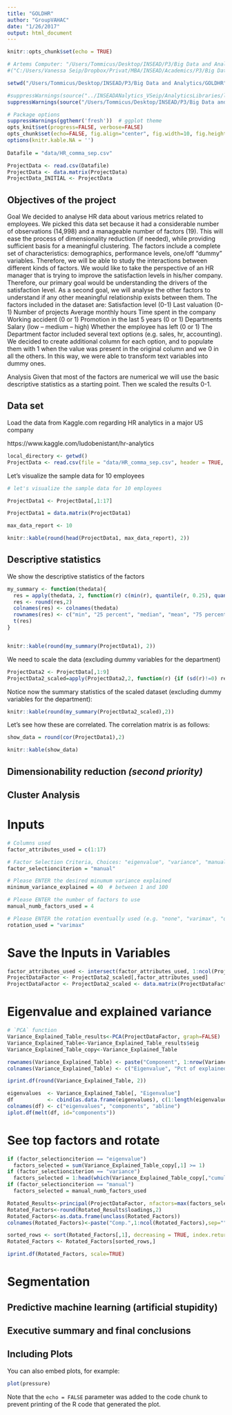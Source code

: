 ```yaml
---
title: "GOLDHR"
author: "GroupVAHAC"
date: "1/26/2017"
output: html_document
---
```


```r
knitr::opts_chunk$set(echo = TRUE)
```

```r
# Artems Computer: "/Users/Tommicus/Desktop/INSEAD/P3/Big Data and Analytics/GOLDHR"
#("C:/Users/Vanessa Seip/Dropbox/Privat/MBA/INSEAD/Academics/P3/Big Data Analytics/RStudio/GOLDHR")

setwd("/Users/Tommicus/Desktop/INSEAD/P3/Big Data and Analytics/GOLDHR")

```

```r
#suppressWarnings(source("../INSEADANalytics_VSeip/AnalyticsLibraries/library.R")) 
suppressWarnings(source("/Users/Tommicus/Desktop/INSEAD/P3/Big Data and Analytics/GOLDHR/library.R"))

# Package options
suppressWarnings(ggthemr('fresh'))  # ggplot theme
opts_knit$set(progress=FALSE, verbose=FALSE)
opts_chunk$set(echo=FALSE, fig.align="center", fig.width=10, fig.height=6.35, results="asis")
options(knitr.kable.NA = '')
 
Datafile = "data/HR_comma_sep.csv"
```
 
```r
ProjectData <- read.csv(Datafile)
ProjectData <- data.matrix(ProjectData)
ProjectData_INITIAL <- ProjectData
```

## Objectives of the project
Goal
We decided to analyse HR data about various metrics related to employees. We picked this data set because it had a considerable number of observations (14,998) and a manageable number of factors (19). This will ease the process of dimensionality reduction (if needed), while providing sufficient basis for a meaningful clustering.
The factors include a complete set of characteristics: demographics, performance levels, one/off “dummy” variables. Therefore, we will be able to study the interactions between different kinds of factors.
We would like to take the perspective of an HR manager that is trying to improve the satisfaction levels in his/her company. Therefore, our primary goal would be understanding the drivers of the satisfaction level.
As a second goal, we will analyse the other factors to understand if any other meaningful relationship exists between them.
The factors included in the dataset are:
Satisfaction level (0-1)
Last valuation (0-1)
Number of projects
Average monthly hours
Time spent in the company
Working accident (0 or 1)
Promotion in the last 5 years (0 or 1)
Departments
Salary (low – medium – high)
Whether the employee has left (0 or 1)
The Department factor included several text options (e.g. sales, hr, accounting). We decided to create additional column for each option, and to populate them with 1 when the value was present in the original column and we 0 in all the others. In this way, we were able to transform text variables into dummy ones.
 
Analysis
Given that most of the factors are numerical we will use the basic descriptive statistics as a starting point. Then we scaled the results 0-1.

## Data set
Load the data from Kaggle.com regarding HR analytics in a major US company

https://www.kaggle.com/ludobenistant/hr-analytics

```r
local_directory <- getwd()
ProjectData <- read.csv(file = "data/HR_comma_sep.csv", header = TRUE, sep=",")
```

Let's visualize the sample data for 10 employees

```r
# let's visualize the sample data for 10 employees

ProjectData1 <- ProjectData[,1:17]

ProjectData1 = data.matrix(ProjectData1)
```

```r
max_data_report <- 10

knitr::kable(round(head(ProjectData1, max_data_report), 2))
```

## Descriptive statistics

We show the descriptive statistics of the factors

```r
my_summary <- function(thedata){
  res = apply(thedata, 2, function(r) c(min(r), quantile(r, 0.25), quantile(r, 0.5), mean(r), quantile(r, 0.75), max(r), sd(r)))
  res <- round(res,2)
  colnames(res) <- colnames(thedata)
  rownames(res) <- c("min", "25 percent", "median", "mean", "75 percent", "max", "std")
  t(res)
}


knitr::kable(round(my_summary(ProjectData1), 2))

```

We need to scale the data (excluding dummy variables for the department)

```r
ProjectData2 <- ProjectData[,1:9]
ProjectData2_scaled=apply(ProjectData2,2, function(r) {if (sd(r)!=0) res=(r-mean(r))/sd(r) else res=0*r; res})

```

Notice now the summary statistics of the scaled dataset (excluding dummy variables for the department):

```r
knitr::kable(round(my_summary(ProjectData2_scaled),2))
```

Let's see how these are correlated. The correlation matrix is as follows:

```r
show_data = round(cor(ProjectData1),2)

knitr::kable(show_data)
```

## Dimensionability reduction *(second priority)*

## Cluster Analysis
# Inputs

```r
# Columns used
factor_attributes_used = c(1:17)

# Factor Selection Criteria, Choices: "eigenvalue", "variance", "manual"
factor_selectionciterion = "manual"

# Please ENTER the desired minumum variance explained 
minimum_variance_explained = 40  # between 1 and 100

# Please ENTER the number of factors to use 
manual_numb_factors_used = 4

# Please ENTER the rotation eventually used (e.g. "none", "varimax", "quatimax", "promax", "oblimin", "simplimax", and "cluster" - see help(principal)). Default is "varimax"
rotation_used = "varimax"

```

# Save the Inputs in Variables
```r
factor_attributes_used <- intersect(factor_attributes_used, 1:ncol(ProjectData2_scaled))
ProjectDataFactor <- ProjectData2_scaled[,factor_attributes_used]
ProjectDataFactor <- ProjectData2_scaled <- data.matrix(ProjectDataFactor)
```

# Eigenvalue and explained variance

```r
# `PCA` function 
Variance_Explained_Table_results<-PCA(ProjectDataFactor, graph=FALSE)
Variance_Explained_Table<-Variance_Explained_Table_results$eig
Variance_Explained_Table_copy<-Variance_Explained_Table

rownames(Variance_Explained_Table) <- paste("Component", 1:nrow(Variance_Explained_Table), sep=" ")
colnames(Variance_Explained_Table) <- c("Eigenvalue", "Pct of explained variance", "Cumulative pct of explained variance")
```

```r
iprint.df(round(Variance_Explained_Table, 2))
```

```r
eigenvalues  <- Variance_Explained_Table[, "Eigenvalue"]
df           <- cbind(as.data.frame(eigenvalues), c(1:length(eigenvalues)), rep(1, length(eigenvalues)))
colnames(df) <- c("eigenvalues", "components", "abline")
iplot.df(melt(df, id="components"))
```

# See top factors and rotate

```r
if (factor_selectionciterion == "eigenvalue")
  factors_selected = sum(Variance_Explained_Table_copy[,1] >= 1)
if (factor_selectionciterion == "variance")
  factors_selected = 1:head(which(Variance_Explained_Table_copy[,"cumulative percentage of variance"]>= minimum_variance_explained),1)
if (factor_selectionciterion == "manual")
  factors_selected = manual_numb_factors_used
```

```r
Rotated_Results<-principal(ProjectDataFactor, nfactors=max(factors_selected), rotate=rotation_used,score=TRUE)
Rotated_Factors<-round(Rotated_Results$loadings,2)
Rotated_Factors<-as.data.frame(unclass(Rotated_Factors))
colnames(Rotated_Factors)<-paste("Comp.",1:ncol(Rotated_Factors),sep="")

sorted_rows <- sort(Rotated_Factors[,1], decreasing = TRUE, index.return = TRUE)$ix
Rotated_Factors <- Rotated_Factors[sorted_rows,]

iprint.df(Rotated_Factors, scale=TRUE)
```


# Segmentation

## Predictive machine learning (artificial stupidity)

## Executive summary and final conclusions

## Including Plots

You can also embed plots, for example:

```r
plot(pressure)
```

Note that the `echo = FALSE` parameter was added to the code chunk to prevent printing of the R code that generated the plot.
